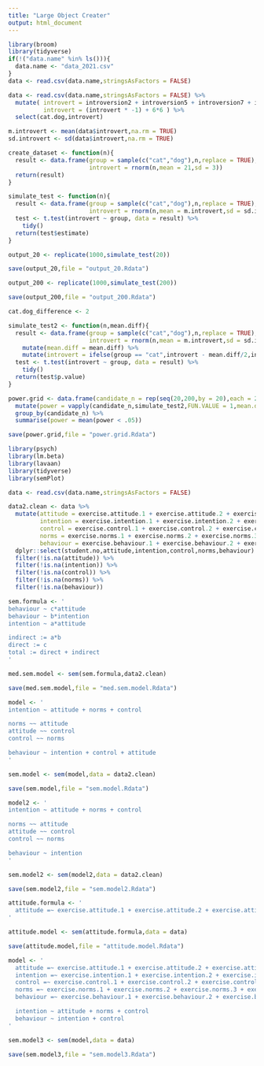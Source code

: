 ```yaml
---
title: "Large Object Creater"
output: html_document
---
```


```r
library(broom)
library(tidyverse)
if(!("data.name" %in% ls())){
  data.name <- "data_2021.csv"
}
data <- read.csv(data.name,stringsAsFactors = FALSE)
```


```r
data <- read.csv(data.name,stringsAsFactors = FALSE) %>%
  mutate( introvert = introversion2 + introversion5 + introversion7 + introversion8 + introversion10,
          introvert = (introvert * -1) + 6*6 ) %>%
  select(cat.dog,introvert)

m.introvert <- mean(data$introvert,na.rm = TRUE)
sd.introvert <- sd(data$introvert,na.rm = TRUE)

create_dataset <- function(n){
  result <- data.frame(group = sample(c("cat","dog"),n,replace = TRUE),
                       introvert = rnorm(n,mean = 21,sd = 3))
  return(result)
}

simulate_test <- function(n){
  result <- data.frame(group = sample(c("cat","dog"),n,replace = TRUE),
                       introvert = rnorm(n,mean = m.introvert,sd = sd.introvert))
  test <- t.test(introvert ~ group, data = result) %>%
    tidy()
  return(test$estimate)
}

output_20 <- replicate(1000,simulate_test(20))

save(output_20,file = "output_20.Rdata")

output_200 <- replicate(1000,simulate_test(200))

save(output_200,file = "output_200.Rdata")

cat.dog_difference <- 2

simulate_test2 <- function(n,mean.diff){
  result <- data.frame(group = sample(c("cat","dog"),n,replace = TRUE),
                       introvert = rnorm(n,mean = m.introvert,sd = sd.introvert)) %>%
    mutate(mean.diff = mean.diff) %>%
    mutate(introvert = ifelse(group == "cat",introvert - mean.diff/2,introvert + mean.diff/2))
  test <- t.test(introvert ~ group, data = result) %>%
    tidy()
  return(test$p.value)
}

power.grid <- data.frame(candidate_n = rep(seq(20,200,by = 20),each = 200)) %>%
  mutate(power = vapply(candidate_n,simulate_test2,FUN.VALUE = 1,mean.diff = cat.dog_difference)) %>%
  group_by(candidate_n) %>%
  summarise(power = mean(power < .05))

save(power.grid,file = "power.grid.Rdata")
```

```r


library(psych)
library(lm.beta)
library(lavaan)
library(tidyverse)
library(semPlot)

data <- read.csv(data.name,stringsAsFactors = FALSE)

data2.clean <- data %>%
  mutate(attitude = exercise.attitude.1 + exercise.attitude.2 + exercise.attitude.3 + exercise.attitude.4 + exercise.attitude.5,
         intention = exercise.intention.1 + exercise.intention.2 + exercise.intention.3 + exercise.intention.4 + exercise.intention.5,
         control = exercise.control.1 + exercise.control.2 + exercise.control.3,
         norms = exercise.norms.1 + exercise.norms.2 + exercise.norms.3 + exercise.norms.4 + exercise.norms.5,
         behaviour = exercise.behaviour.1 + exercise.behaviour.2 + exercise.behaviour.3 + exercise.behaviour.4 + exercise.behaviour.5) %>%
  dplyr::select(student.no,attitude,intention,control,norms,behaviour) %>%
  filter(!is.na(attitude)) %>%
  filter(!is.na(intention)) %>%
  filter(!is.na(control)) %>%
  filter(!is.na(norms)) %>%
  filter(!is.na(behaviour))

sem.formula <- '
behaviour ~ c*attitude
behaviour ~ b*intention
intention ~ a*attitude

indirect := a*b
direct := c
total := direct + indirect
'

med.sem.model <- sem(sem.formula,data2.clean)

save(med.sem.model,file = "med.sem.model.Rdata")

model <- '
intention ~ attitude + norms + control

norms ~~ attitude
attitude ~~ control
control ~~ norms

behaviour ~ intention + control + attitude
'

sem.model <- sem(model,data = data2.clean)

save(sem.model,file = "sem.model.Rdata")

model2 <- '
intention ~ attitude + norms + control

norms ~~ attitude
attitude ~~ control
control ~~ norms

behaviour ~ intention
'

sem.model2 <- sem(model2,data = data2.clean)

save(sem.model2,file = "sem.model2.Rdata")

attitude.formula <- '
  attitude =~ exercise.attitude.1 + exercise.attitude.2 + exercise.attitude.3 + exercise.attitude.4 + exercise.attitude.5
'

attitude.model <- sem(attitude.formula,data = data)

save(attitude.model,file = "attitude.model.Rdata")

model <- '
  attitude =~ exercise.attitude.1 + exercise.attitude.2 + exercise.attitude.3 + exercise.attitude.4 + exercise.attitude.5
  intention =~ exercise.intention.1 + exercise.intention.2 + exercise.intention.3 + exercise.intention.4 + exercise.intention.5
  control =~ exercise.control.1 + exercise.control.2 + exercise.control.3
  norms =~ exercise.norms.1 + exercise.norms.2 + exercise.norms.3 + exercise.norms.4 + exercise.norms.5
  behaviour =~ exercise.behaviour.1 + exercise.behaviour.2 + exercise.behaviour.3 + exercise.behaviour.4 + exercise.behaviour.5

  intention ~ attitude + norms + control
  behaviour ~ intention + control
'

sem.model3 <- sem(model,data = data)

save(sem.model3,file = "sem.model3.Rdata")
```